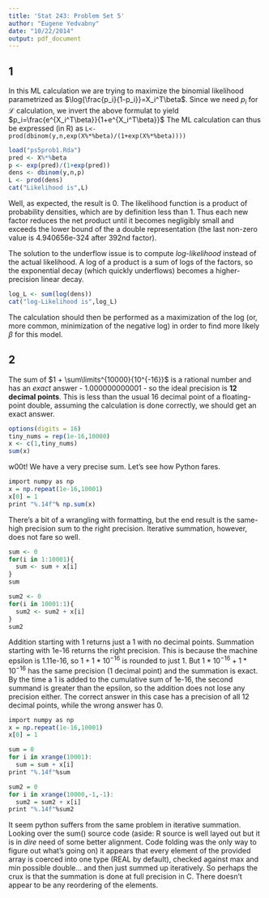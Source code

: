 ```yaml
---
title: 'Stat 243: Problem Set 5'
author: "Eugene Yedvabny"
date: "10/22/2014"
output: pdf_document
---
```


## 1

In this ML calculation we are trying to maximize the binomial likelihood parametrized as $\log{\frac{p_i}{1-p_i}}=X_i^T\beta$. Since we need $p_i$ for $\mathcal{L}$ calculation, we invert the above formulat to yield $p_i=\frac{e^{X_i^T\beta}}{1+e^{X_i^T\beta}}$ The ML calculation can thus be expressed (in R) as `L<-prod(dbinom(y,n,exp(X%*%beta)/(1+exp(X%*%beta))))`

```r
load("ps5prob1.Rda")
pred <- X%*%beta
p <- exp(pred)/(1+exp(pred))
dens <- dbinom(y,n,p)
L <- prod(dens)
cat("Likelihood is",L)
```

Well, as expected, the result is 0. The likelihood function is a product of probability densities, which are by definition less than 1. Thus each new factor reduces the net product until it becomes negligibly small and exceeds the lower bound of the a double representation (the last non-zero value is 4.940656e-324 after 392nd factor).

The solution to the underflow issue is to compute _log-likelihood_ instead of the actual likelihood. A log of a product is a sum of logs of the factors, so the exponential decay (which quickly underflows) becomes a higher-precision linear decay.

```r
log_L <- sum(log(dens))
cat("log-Likelihood is",log_L)
```

The calculation should then be performed as a maximization of the log (or, more common, minimization of the negative log) in order to find more likely $\beta$ for this model.

## 2

The sum of $1 + \sum\limits^{10000}{10^{-16}}$ is a rational number and has an _exact_ answer - 1.000000000001 - so the ideal precision is __12 decimal points__. This is less than the usual 16 decimal point of a floating-point double, assuming the calculation is done correctly, we should get an exact answer.

```r
options(digits = 16)
tiny_nums = rep(1e-16,10000)
x <- c(1,tiny_nums)
sum(x)
```

w00t! We have a very precise sum. Let's see how Python fares.

```r
import numpy as np
x = np.repeat(1e-16,10001)
x[0] = 1
print "%.14f"% np.sum(x)
```

There's a bit of a wrangling with formatting, but the end result is the same- high precision sum to the right precision. Iterative summation, however, does not fare so well.

```r
sum <- 0
for(i in 1:10001){
  sum <- sum + x[i]
}
sum

sum2 <- 0
for(i in 10001:1){
  sum2 <- sum2 + x[i]
}
sum2
```

Addition starting with 1 returns just a 1 with no decimal points. Summation starting with 1e-16 returns the right precision. This is because the machine epsilon is 1.11e-16, so $1+1*10^{-16}$ is rounded to just 1. But $1*10^{-16}+1*10^{-16}$ has the same precision (1 decimal point) and the summation is exact. By the time a 1 is added to the cumulative sum of 1e-16, the second summand is greater than the epsilon, so the addition does not lose any precision either. The correct answer in this case has a precision of all 12 decimal points, while the wrong answer has 0.

```r
import numpy as np
x = np.repeat(1e-16,10001)
x[0] = 1

sum = 0
for i in xrange(10001):
  sum = sum + x[i]
print "%.14f"%sum

sum2 = 0
for i in xrange(10000,-1,-1):
  sum2 = sum2 + x[i]
print "%.14f"%sum2
```

It seem python suffers from the same problem in iterative summation. Looking over the sum() source code (aside: R source is well layed out but it is in _dire_ need of some better alignment. Code folding was the only way to figure out what's going on) it appears that every element of the provided array is coerced into one type (REAL by default), checked against max and min possible double... and then just summed up iteratively. So perhaps the crux is that the summation is done at full precision in C. There doesn't appear to be any reordering of the elements. 
